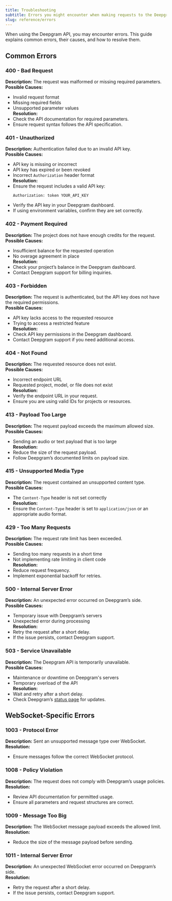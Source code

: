 ```yaml
---
title: Troubleshooting
subtitle: Errors you might encounter when making requests to the Deepgram API
slug: reference/errors
---
```


When using the Deepgram API, you may encounter errors. This guide explains common errors, their causes, and how to resolve them.

## Common Errors

### 400 - Bad Request
**Description:** The request was malformed or missing required parameters.  
**Possible Causes:**
- Invalid request format
- Missing required fields
- Unsupported parameter values  
**Resolution:**
- Check the API documentation for required parameters.
- Ensure request syntax follows the API specification.

### 401 - Unauthorized
**Description:** Authentication failed due to an invalid API key.  
**Possible Causes:**
- API key is missing or incorrect
- API key has expired or been revoked
- Incorrect `Authorization` header format  
**Resolution:**
- Ensure the request includes a valid API key:
  ```http
  Authorization: token YOUR_API_KEY
  ```
- Verify the API key in your Deepgram dashboard.
- If using environment variables, confirm they are set correctly.

### 402 - Payment Required
**Description:** The project does not have enough credits for the request.  
**Possible Causes:**
- Insufficient balance for the requested operation
- No overage agreement in place  
**Resolution:**
- Check your project’s balance in the Deepgram dashboard.
- Contact Deepgram support for billing inquiries.

### 403 - Forbidden
**Description:** The request is authenticated, but the API key does not have the required permissions.  
**Possible Causes:**
- API key lacks access to the requested resource
- Trying to access a restricted feature  
**Resolution:**
- Check API key permissions in the Deepgram dashboard.
- Contact Deepgram support if you need additional access.

### 404 - Not Found
**Description:** The requested resource does not exist.  
**Possible Causes:**
- Incorrect endpoint URL
- Requested project, model, or file does not exist  
**Resolution:**
- Verify the endpoint URL in your request.
- Ensure you are using valid IDs for projects or resources.

### 413 - Payload Too Large
**Description:** The request payload exceeds the maximum allowed size.  
**Possible Causes:**
- Sending an audio or text payload that is too large  
**Resolution:**
- Reduce the size of the request payload.
- Follow Deepgram’s documented limits on payload size.

### 415 - Unsupported Media Type
**Description:** The request contained an unsupported content type.  
**Possible Causes:**
- The `Content-Type` header is not set correctly  
**Resolution:**
- Ensure the `Content-Type` header is set to `application/json` or an appropriate audio format.

### 429 - Too Many Requests
**Description:** The request rate limit has been exceeded.  
**Possible Causes:**
- Sending too many requests in a short time
- Not implementing rate limiting in client code  
**Resolution:**
- Reduce request frequency.
- Implement exponential backoff for retries.

### 500 - Internal Server Error
**Description:** An unexpected error occurred on Deepgram’s side.  
**Possible Causes:**
- Temporary issue with Deepgram’s servers
- Unexpected error during processing  
**Resolution:**
- Retry the request after a short delay.
- If the issue persists, contact Deepgram support.

### 503 - Service Unavailable
**Description:** The Deepgram API is temporarily unavailable.  
**Possible Causes:**
- Maintenance or downtime on Deepgram's servers
- Temporary overload of the API  
**Resolution:**
- Wait and retry after a short delay.
- Check Deepgram’s [status page](https://status.deepgram.com) for updates.

## WebSocket-Specific Errors

### 1003 - Protocol Error
**Description:** Sent an unsupported message type over WebSocket.  
**Resolution:**
- Ensure messages follow the correct WebSocket protocol.

### 1008 - Policy Violation
**Description:** The request does not comply with Deepgram’s usage policies.  
**Resolution:**
- Review API documentation for permitted usage.
- Ensure all parameters and request structures are correct.

### 1009 - Message Too Big
**Description:** The WebSocket message payload exceeds the allowed limit.  
**Resolution:**
- Reduce the size of the message payload before sending.

### 1011 - Internal Server Error
**Description:** An unexpected WebSocket error occurred on Deepgram’s side.  
**Resolution:**
- Retry the request after a short delay.
- If the issue persists, contact Deepgram support.